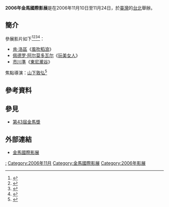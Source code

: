 {{Expand|time=2016-03-10T11:07:40+00:00}} {{Infobox film festival
| name           = 2006年金馬國際影展
| logo           = 
| logo_alt       =
| logo_size      = 
| image  =
| image_alt      =
| image_size     = 
| caption        = 2006年[[金馬影展|金馬影展]]主視覺海報
| opening        = 《[[巴黎我愛你|巴黎我愛你]]》<ref>{{cite news|title=金馬影展 《巴黎》製片急奔10|url=http://ent.appledaily.com.tw/enews/article/entertainment/20061111/3023562|accessdate=2016-03-10|date=2006-11-11|archive-date=2017-04-06|archive-url=https://web.archive.org/web/20170406234138/http://ent.appledaily.com.tw/enews/article/entertainment/20061111/3023562|dead-url=yes}}</ref>
| closing        = 《[[令人討厭的松子的一生_(電影)|令人討厭的松子的一生]]》<ref>{{cite news|title=金馬閉幕片令人討厭的松子一生 劃位一空|url=http://www.epochtimes.com/b5/6/10/28/n1501757.htm|accessdate=2016-03-18|date=2006-10-28|archive-date=2017-04-07|archive-url=https://web.archive.org/web/20170407024528/http://www.epochtimes.com/b5/6/10/28/n1501757.htm|dead-url=no}}</ref>
| location       = {{ROC}}[[台北|台北]]
| founded        = 1980年
| awardsreceived = 
| awards         = 
| films          = 
| directors      = 
| producers      = 
| writers        = 
| starring       = 
| host           = [[臺北金馬影展執行委員會|臺北金馬影展執行委員會]]
| number         = 
| date           = 2006年11月10日至11月24日
| language       = [[汉语|汉语]]、[[英语|英语]]
| website        = 
| chronology     = 
| preceded_by    = [[2005年金馬國際影展|2005年金馬國際影展]]
| followed_by    = [[2007年金馬國際影展|2007年金馬國際影展]]
}}
'''2006年金馬國際影展'''是在2006年11月10日至11月24日，於[[臺灣|臺灣]]的[[台北|台北]]舉辦。

== 簡介 ==
參展影片如下<ref>{{cite news|title=金馬 挾116部得獎片開跑|url=http://ent.appledaily.com.tw/enews/article/entertainment/20061110/3020488|accessdate=2016-03-10|date=2006-11-10|archive-date=2017-04-06|archive-url=https://web.archive.org/web/20170406234141/http://ent.appledaily.com.tw/enews/article/entertainment/20061110/3020488|dead-url=yes}}</ref><ref>{{cite news|title=金馬影展今起劃位 坎城4贏家全入列|url=http://ent.appledaily.com.tw/enews/article/entertainment/20061028/2988310|accessdate=2016-03-10|date=2006-10-28|archive-date=2017-04-06|archive-url=https://web.archive.org/web/20170406233448/http://ent.appledaily.com.tw/enews/article/entertainment/20061028/2988310|dead-url=yes}}</ref><ref>{{cite news|title=小潘潘 金馬秀新作|url=http://ent.appledaily.com.tw/enews/article/entertainment/20060907/2871620|accessdate=2016-03-10|date=2008-09-07|archive-date=2017-04-06|archive-url=https://web.archive.org/web/20170406232548/http://ent.appledaily.com.tw/enews/article/entertainment/20060907/2871620|dead-url=yes}}</ref><ref>{{cite news|title=《村上春樹之東尼瀧谷》|url=http://ent.appledaily.com.tw/enews/article/entertainment/20060805/2798181|accessdate=2016-03-10|date=2006-08-05|archive-date=2017-04-06|archive-url=https://web.archive.org/web/20170406231903/http://ent.appledaily.com.tw/enews/article/entertainment/20060805/2798181|dead-url=yes}}</ref>：
* [[肯·洛區|肯·洛區]]《[[風吹稻浪|風吹稻浪]]》
* [[佩德罗·阿尔莫多瓦尔|佩德罗·阿尔莫多瓦尔]]《[[玩美女人|玩美女人]]》
* [[市川準|市川準]]《[[東尼瀧谷_(電影)|東尼瀧谷]]》

焦點導演：[[山下敦弘|山下敦弘]]<ref>{{cite news|title=金馬奇幻影展「東瀛狂想」 偶像演技大車拼|url=http://www.appledaily.com.tw/realtimenews/article/new/20150226/565055/|accessdate=2016-04-09|date=2015-02-26|archive-date=2017-04-07|archive-url=https://web.archive.org/web/20170407025511/http://www.appledaily.com.tw/realtimenews/article/new/20150226/565055/|dead-url=no}}</ref>

==參考資料==
{{Reflist}}

==參見==
*[[第43屆金馬獎|第43屆金馬獎]]

== 外部連結 ==
* [http://www.goldenhorse.org.tw/film/about/overview/ 金馬國際影展]{{Wayback|url=http://www.goldenhorse.org.tw/film/about/overview/ |date=20170427234052 }}

{{金馬國際影展}}

[[Category:2006年臺灣電影|:]]
[[Category:2006年11月|Category:2006年11月]]
[[Category:金馬國際影展|Category:金馬國際影展]]
[[Category:2006年影展|Category:2006年影展]]